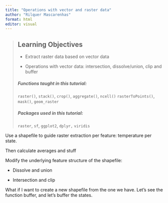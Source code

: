 ```yaml
---
title: "Operations with vector and raster data"
author: "Rilquer Mascarenhas"
format: html
editor: visual
---
```


> ## Learning Objectives
>
> -   Extract raster data based on vector data
>
> -   Operations with vector data: intersection, dissolve/union, clip and buffer
>
> ##### Functions taught in this tutorial:
>
> `raster()`, `stack()`, `crop()`, `aggregate()`, `ncell()` `rasterToPoints()`, `mask()`, `geom_raster`
>
> ##### Packages used in this tutorial:
>
> `raster`, `sf`, `ggplot2`, `dplyr,` `viridis`

Use a shapefile to guide raster extraction per feature: temperature per state.

Then calculate averages and stuff

Modify the underlying feature structure of the shapefile:

-   Dissolve and union

-   Intersection and clip

What if I want to create a new shapefile from the one we have. Let's see the function buffer, and let's buffer the states.
